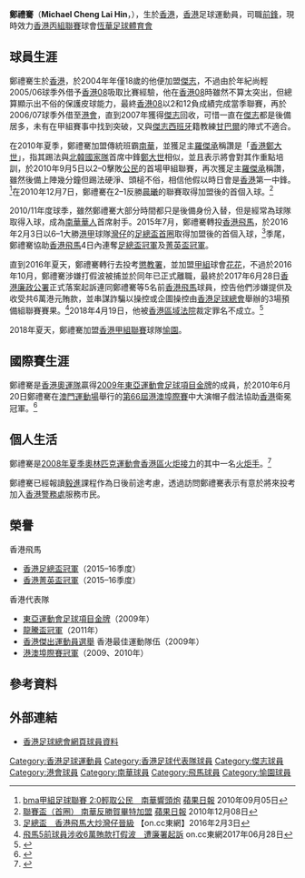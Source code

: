 {{Infobox football biography
| name            = 鄭禮騫 <br> Cheng Lai Hin
| image           = Cheng Lai Hin Michael.JPG
| fullname        = 鄭禮騫
| nickname        = 細Mic、香港[[鄭大世|鄭大世]]、廢Mic
| birth_date      = {{birth date and age|1986|3|31}}
| birth_place     = {{HKG-1959}}
| height          = {{height|m=1.83}}
| position        = [[前鋒_(足球)|前鋒]]
| currentclub     = [[恆華足球體育會|恆華足球體育會]]
| clubnumber      = 
| youthyears      =
| youthclubs      = 
| years1 =  2004–2010
| clubs1 = [[傑志體育會|傑志]]
| caps1  = 34
| goals1 = 5
| years2 = 2005–2006
| clubs2 = → [[香港08|香港08]] 
| caps2  = 14
| goals2 = 2
| years3 = 2006–2007
| clubs3 = → [[香港足球會|港會]] 
| caps3  = 12
| goals3 = 2
| years4 = 2010–2015
| clubs4 = [[南華足球隊|南華]]
| caps4  = 36
| goals4 = 4
| years5 = 2015–2016
| clubs5 = [[香港飛馬足球會|香港飛馬]]
| caps5  = 17
| goals5 = 1
| years6 = 2016
| clubs6 = [[花花足球會|花花]]
| caps6  = 4
| goals6 = 3
| years7 = 2018–2019
| clubs7 = [[愉園體育會|愉園]]
| caps7  = 8
| goals7 = 0
| years8= 2019–2021
| clubs8= [[花花足球會|花花]]
| caps8  = 20
| goals8 = 9
| years9= 2021-
| clubs9= [[恆華足球體育會|恆華足球體育會]]
| caps9  = 0
| goals9 = 0

| nationalyears1 = 2006–2009
| nationalteam1  = [[香港奧運足球代表隊|香港U23]]
| nationalcaps1  = 
| nationalgoals1 = 
| nationalyears2 = 2010–2011
| nationalteam2  = [[香港足球代表隊|香港]]
| nationalcaps2  = 10
| nationalgoals2 = 4
| medaltemplates = {{MedalCountry|[[香港|香港]]}}
{{MedalSport | {{link-en|東亞運動會足球比賽|Football at the East Asian Games}}}}
{{MedalGold  | [[2009年東亞運動會足球比賽|2009年香港]] | [[足球|足球]]}}
| pcupdate = 
| ntupdate = 
}}
'''鄭禮騫'''（'''Michael Cheng Lai Hin'''，{{bd|1986年|3月31日}}），生於[[香港|香港]]，[[香港|香港]]足球運動員，司職[[前鋒_(足球)|前鋒]]，現時效力[[香港丙組聯賽|香港丙組聯賽]]球會[[恆華足球體育會|恆華足球體育會]]

==球員生涯==
鄭禮騫生於[[香港|香港]]，於2004年年僅18歲的他便加盟[[傑志體育會|傑志]]，不過由於年紀尚輕2005/06球季外借予[[香港08|香港08]]吸取比賽經驗，他在[[香港08|香港08]]時雖然不算太突出，但總算顯示出不俗的保護皮球能力，最終[[香港08|香港08]]以2和12負成績完成當季聯賽，再於2006/07球季外借至[[香港足球會|港會]]，直到2007年獲得[[傑志體育會|傑志]]回收，可惜一直在[[傑志體育會|傑志]]都是後備居多，未有在甲組賽事中找到突破，又與[[傑志|傑志]][[西班牙|西班牙]]籍教練[[甘巴爾|甘巴爾]]的陣式不適合。

在2010年夏季，鄭禮騫加盟傳統班霸[[南華足球隊|南華]]，並獲足主[[羅傑承|羅傑承]]稱讚是「[[香港|香港]][[鄭大世|鄭大世]]」，指其踢法與[[朝鮮國家足球隊|北韓國家隊]]首席中鋒[[鄭大世|鄭大世]]相似，並且表示將會對其作重點培訓，於2010年9月5日以2–0擊敗[[公民足球隊|公民]]的首場甲組聯賽，再次獲足主[[羅傑承|羅傑承]]稱讚，雖然後備上陣幾分鐘但踢法硬淨、頭槌不俗，相信他假以時日會是[[香港|香港]]第一中鋒。<ref>[http://hk.apple.nextmedia.com/sports/art/20100905/14417697 bma甲組足球聯賽 2:0輕取公民　南華響頭炮] {{Wayback|url=http://hk.apple.nextmedia.com/sports/art/20100905/14417697 |date=20160827041357 }} [[蘋果日報_(香港)|蘋果日報]] 2010年09月05日</ref>在2010年12月7日，鄭禮騫在2–1反勝[[晨曦體育會|晨曦]]的聯賽取得加盟後的首個入球。<ref>[http://hk.apple.nextmedia.com/sports/art/20101208/14743265 聯賽盃（首圈） 南華反勝賀畢特加盟] {{Wayback|url=http://hk.apple.nextmedia.com/sports/art/20101208/14743265 |date=20160827035520 }} [[蘋果日報_(香港)|蘋果日報]] 2010年12月08日</ref>

2010/11年度球季，雖然鄭禮騫大部分時間都只是後備身份入替，但是經常為球隊取得入球，成為[[南華足球隊|南華]][[華人|華人]]首席射手。2015年7月，鄭禮騫轉投[[香港飛馬足球會|香港飛馬]]，於2016年2月3日以6–1大勝[[港甲|港甲]]球隊[[灣仔足球隊|灣仔]]的[[香港足總盃|足總盃首圈]]取得加盟後的首個入球，<ref>[http://hk.on.cc/hk/bkn/cnt/sport/20160203/bkn-20160203215257785-0203_00882_001.html 足總盃　香港飛馬大炒灣仔晉級] {{Wayback|url=http://hk.on.cc/hk/bkn/cnt/sport/20160203/bkn-20160203215257785-0203_00882_001.html |date=20160311193721 }} 【on.cc東網】2016年2月3日</ref>季尾，鄭禮騫協助[[香港飛馬|香港飛馬]]4日內連奪[[2015–16年香港足總盃|足總盃冠軍]]及[[2015–16年香港菁英盃|菁英盃冠軍]]。

直到2016年夏天，鄭禮騫轉行去投考[[懲教署|懲教署]]，並加盟[[香港甲組聯賽|甲組]]球會[[花花足球會|花花]]，不過於2016年10月，鄭禮騫涉嫌打假波被捕並於同年已正式離職，最終於2017年6月28日[[香港廉政公署|香港廉政公署]]正式落案起訴連同鄭禮騫等5名前[[香港飛馬足球會|香港飛馬]]球員，控告他們涉嫌提供及收受共6萬港元賄款，並串謀詐騙以操控或企圖操控由[[香港足球總會|香港足球總會]]舉辦的3場預備組聯賽賽果。<ref>[http://hk.on.cc/hk/bkn/cnt/news/20170628/bkn-20170628153635268-0628_00822_001.html 飛馬5前球員涉收6萬賄款打假波　遭廉署起訴] {{Wayback|url=http://hk.on.cc/hk/bkn/cnt/news/20170628/bkn-20170628153635268-0628_00822_001.html |date=20180701193824 }} on.cc東網2017年06月28日</ref>2018年4月19日，他被[[香港區域法院|香港區域法院]]裁定罪名不成立。<ref>{{cite web|title=飛馬假波案 四球員脫罪 足球先生李威廉 早前認罪今判刑|url=https://hk.news.appledaily.com/local/realtime/article/20180420/58093518|publisher=蘋果日報|accessdate=2018-04-20|date=2018-04-20|archive-date=2018-04-20|archive-url=https://web.archive.org/web/20180420074038/https://hk.news.appledaily.com/local/realtime/article/20180420/58093518|dead-url=no}}</ref>

2018年夏天，鄭禮騫加盟[[香港甲組聯賽|香港甲組聯賽]]球隊[[愉園體育會|愉園]]。

==國際賽生涯==
鄭禮騫是[[香港奧運足球代表隊|香港奧運隊]]贏得[[2009年東亞運動會足球比賽|2009年東亞運動會足球項目金牌]]的成員，於2010年6月20日鄭禮騫在[[澳門運動場|澳門運動場]]舉行的[[港澳埠際賽|第66屆港澳埠際賽]]中大演帽子戲法協助[[香港足球代表隊|香港]]衛冕冠軍。<ref>{{Cite web |url=http://www.hkfa.com/includes_files/board_details.php?news_id==7796 |title=第66屆港澳埠際賽 澳門1:5香港 |accessdate=2010-06-23 |archive-date=2016-03-04 |archive-url=https://web.archive.org/web/20160304211529/http://www.hkfa.com/includes_files/board_details.php?news_id==7796 |dead-url=no }}</ref>

==個人生活==
鄭禮騫是[[2008年夏季奧林匹克運動會香港區火炬接力|2008年夏季奧林匹克運動會香港區火炬接力]]的其中一名[[火炬手|火炬手]]。<ref>{{Cite web |url=http://www.lcsd.gov.hk/TorchRelay/b5/torchbearer_info.php?id=62 |title=香港區火炬手 |accessdate=2009-08-25 |archive-date=2016-01-09 |archive-url=https://web.archive.org/web/20160109092849/http://www.lcsd.gov.hk/TorchRelay/b5/torchbearer_info.php?id=62 |dead-url=no }}</ref>

鄭禮騫已經報讀[[毅進|毅進]]課程作為日後前途考慮，透過訪問鄭禮騫表示有意於將來投考加入[[香港警務處|香港警務處]]服務市民。

==榮譽==
;香港飛馬
* [[香港足總盃|香港足總盃冠軍]]（2015–16季度）
* [[2015–16年香港菁英盃|香港菁英盃冠軍]]（2015–16季度）
;香港代表隊
* [[2009年東亞運動會足球比賽|東亞運動會足球項目金牌]]（2009年）
* [[2011年龍騰盃國際足球邀請賽|龍騰盃冠軍]]（2011年）
* [[香港傑出運動員選舉|香港傑出運動員選舉]] 香港最佳運動隊伍（2009年）
* [[港澳埠際足球賽|港澳埠際賽冠軍]]（2009、2010年）

==參考資料==
{{reflist}}

==外部連結==
* [http://www.hkfa.com/zh-hk/player_view.php?player_id=138 香港足球總會網頁球員資料]{{Wayback|url=http://www.hkfa.com/zh-hk/player_view.php?player_id=138 |date=20090823184610 }}

{{DEFAULTSORT:Michael Cheng Lai Hin}}
[[Category:香港足球運動員|Category:香港足球運動員]]
[[Category:香港足球代表隊球員|Category:香港足球代表隊球員]]
[[Category:傑志球員|Category:傑志球員]]
[[Category:港會球員|Category:港會球員]]
[[Category:南華球員|Category:南華球員]]
[[Category:飛馬球員|Category:飛馬球員]]
[[Category:愉園球員|Category:愉園球員]]